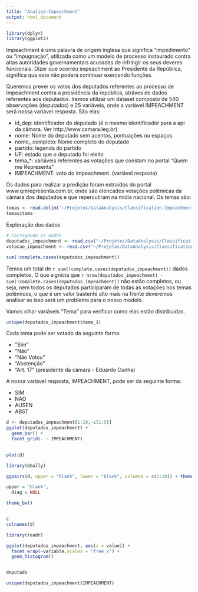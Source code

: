 ```yaml
---
title: "Analise-Impeachment"
output: html_document
---
```


```r
library(dplyr)
library(ggplot2)
```

Impeachment é uma palavra de origem inglesa que significa "impedimento" ou "impugnação", utilizada como um modelo de processo instaurado contra altas autoridades governamentais acusadas de infringir os seus deveres funcionais. Dizer que ocorreu impeachment ao Presidente da República, significa que este não poderá continuar exercendo funções. 

Queremos prever os votos dos deputados referentes ao processo de Impeachment contra a presidência da república, atráves de dados referentes aos deputados. Iremos utilizar um dataset composto de 540 observações (deputados) e 25 variáveis, onde a variável IMPEACHMENT será nossa variável resposta. São elas:

* id_dep: identificador do deputado (é o mesmo identificador para a api da câmara. Ver http://www.camara.leg.br)
* nome: Nome do deputado sem acentos, pontuações ou espaços.
* nome_ completo: Nome completo do deputado
* partido: legenda do partido
* UF: estado que o deputado foi eleito
* tema_*: variáveis referentes as votações que constam no portal “Quem me Representa”
* IMPEACHMENT: voto do impeachment. (variável resposta)

Os dados para realizar a predição foram extraídos do portal www.qmrepresenta.com.br, onde são elencados votações polêmicas da câmara dos deputados e que repercutiram na mídia nacional. Os temas são:

```r
temas <- read.delim("~/Projetos/DataAnalysis/Classification-Impeachment/dados/temas.csv")
temas$tema
```

Exploração dos dados

```r
# Carregando os dados
deputados_impeachment <- read.csv("~/Projetos/DataAnalysis/Classification-Impeachment/dados/deputados_temas_e_impeachment_v1.1.csv", sep=";")
votacao_impeachment <- read.csv("~/Projetos/DataAnalysis/Classification-Impeachment/dados/imp-votacao.csv")

sum(!complete.cases(deputados_impeachment))
```

Temos um total de `r sum(!complete.cases(deputados_impeachment))` dados completos. O que signicia que `r nrow(deputados_impeachment) - sum(!complete.cases(deputados_impeachment))` não estão completos, ou seja, nem todos os deputados participaram de todas as votações nos temas polêmicos, o que é um valor bastente alto mais na frente deveremos analisar se isso será um problema para o nosso modelo. 

Vamos olhar variáveis "Tema" para verificar como elas estão distribuidas.

```r
unique(deputados_impeachment$tema_1)
```

Cada tema pode ser votado da seguinte forma:

* "Sim"
* "Não"
* "Não Votou"
* "Abstenção"
* "Art. 17 " (presidente da câmara - Eduardo Cunha)

A nossa variável resposta, IMPEACHMENT, pode ser da seguinte forma:

* SIM
* NAO
* AUSEN
* ABST

```r
d <- deputados_impeachment[1:10,-c(1:5)]
ggplot(deputados_impeachment) + 
  geom_bar() +
  facet_grid(. ~ IMPEACHMENT)
  

plot(d)

library(GGally)

ggpairs(d, upper = "blank", lower = "blank", columns = c(1:10)) + theme_bw()

upper = "blank",
  diag = NULL

theme_bw()


c
colnames(d)

library(readr)

ggplot(deputados_impeachment, aes(x = value)) + 
  facet_wrap(~variable,scales = "free_x") + 
  geom_histogram()


deputado

unique(deputados_impeachment$IMPEACHMENT)

```

